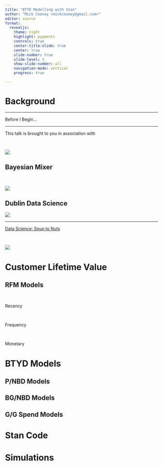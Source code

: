 ```yaml
---
title: "BTYD Modelling with Stan"
author: "Mick Cooney <mickcooney@gmail.com>"
editor: source
format:
  revealjs:
    theme: night
    highlight: pygments
    controls: true
    center-title-slide: true
    center: true
    slide-number: true
    slide-level: 3
    show-slide-number: all
    navigation-mode: vertical
    progress: true

---
```





# Background

---

Before I Begin...

---

This talk is brought to you in association with

\


![](img/captain_hindsight.png)



## Bayesian Mixer

\


![](img/glenn_meyers.png)



## Dublin Data Science

![](img/dds_pedro.png)

---

[Data Science: Soup to Nuts](https://www.youtube.com/playlist?list=PLBNUi5C90QfZ5t1JrgAtz_LXvCB7Eh5iu)

\


![](img/youtube_playlist.png)




# Customer Lifetime Value


## RFM Models

\


Recency

\


Frequency

\


Monetary


# BTYD Models


## P/NBD Models


## BG/NBD Models


## G/G Spend Models




# Stan Code



# Simulations
